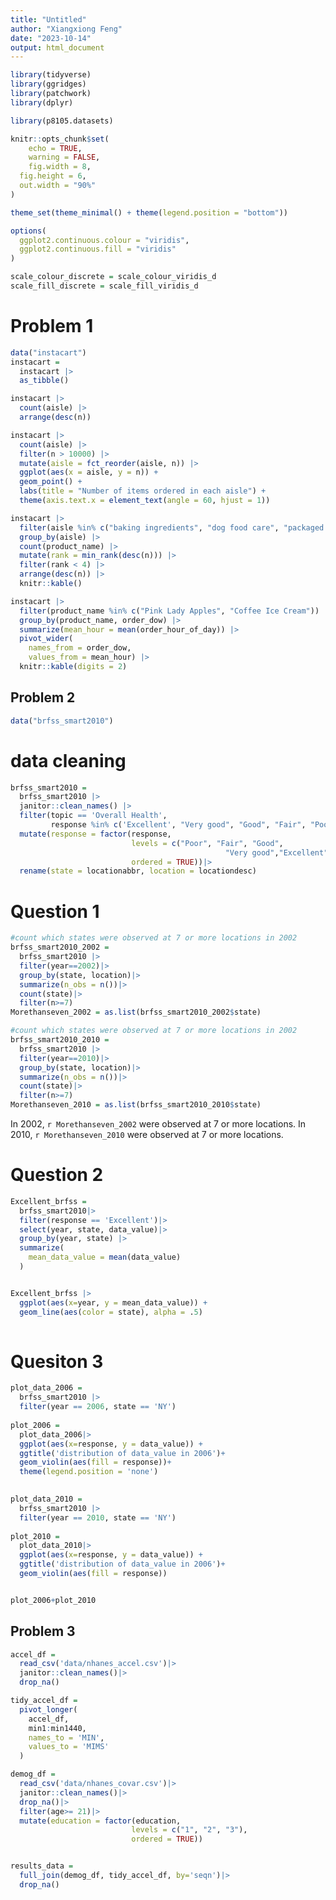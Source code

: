 ```yaml
---
title: "Untitled"
author: "Xiangxiong Feng"
date: "2023-10-14"
output: html_document
---
```



```r
library(tidyverse)
library(ggridges)
library(patchwork)
library(dplyr)

library(p8105.datasets)

knitr::opts_chunk$set(
	echo = TRUE,
	warning = FALSE,
	fig.width = 8, 
  fig.height = 6,
  out.width = "90%"
)

theme_set(theme_minimal() + theme(legend.position = "bottom"))

options(
  ggplot2.continuous.colour = "viridis",
  ggplot2.continuous.fill = "viridis"
)

scale_colour_discrete = scale_colour_viridis_d
scale_fill_discrete = scale_fill_viridis_d
```



# Problem 1

```r

data("instacart")
instacart = 
  instacart |> 
  as_tibble()
```

```r
instacart |> 
  count(aisle) |> 
  arrange(desc(n))
```

```r
instacart |> 
  count(aisle) |> 
  filter(n > 10000) |> 
  mutate(aisle = fct_reorder(aisle, n)) |> 
  ggplot(aes(x = aisle, y = n)) + 
  geom_point() + 
  labs(title = "Number of items ordered in each aisle") +
  theme(axis.text.x = element_text(angle = 60, hjust = 1))
```
```r
instacart |> 
  filter(aisle %in% c("baking ingredients", "dog food care", "packaged vegetables fruits")) |>
  group_by(aisle) |> 
  count(product_name) |> 
  mutate(rank = min_rank(desc(n))) |> 
  filter(rank < 4) |> 
  arrange(desc(n)) |>
  knitr::kable()
```


```r

instacart |>
  filter(product_name %in% c("Pink Lady Apples", "Coffee Ice Cream")) |>
  group_by(product_name, order_dow) |>
  summarize(mean_hour = mean(order_hour_of_day)) |>
  pivot_wider(
    names_from = order_dow, 
    values_from = mean_hour) |>
  knitr::kable(digits = 2)
```





## Problem 2

```r
data("brfss_smart2010")


```

# data cleaning 
```r

brfss_smart2010 =
  brfss_smart2010 |>
  janitor::clean_names() |>
  filter(topic == 'Overall Health',
         response %in% c('Excellent', "Very good", "Good", "Fair", "Poor")) |>
  mutate(response = factor(response, 
                           levels = c("Poor", "Fair", "Good",
                                                "Very good","Excellent"), 
                           ordered = TRUE))|>
  rename(state = locationabbr, location = locationdesc)

```

# Question 1
```r
#count which states were observed at 7 or more locations in 2002
brfss_smart2010_2002 = 
  brfss_smart2010 |>
  filter(year==2002)|>
  group_by(state, location)|>
  summarize(n_obs = n())|>
  count(state)|>
  filter(n>=7) 
Morethanseven_2002 = as.list(brfss_smart2010_2002$state)

#count which states were observed at 7 or more locations in 2002
brfss_smart2010_2010 = 
  brfss_smart2010 |>
  filter(year==2010)|>
  group_by(state, location)|>
  summarize(n_obs = n())|>
  count(state)|>
  filter(n>=7) 
Morethanseven_2010 = as.list(brfss_smart2010_2010$state)

```

In 2002, `r Morethanseven_2002` were observed at 7 or more locations. In 2010, `r Morethanseven_2010` were observed at 7 or more locations.


# Question 2

```r
Excellent_brfss = 
  brfss_smart2010|>
  filter(response == 'Excellent')|>
  select(year, state, data_value)|>
  group_by(year, state) |>
  summarize(
    mean_data_value = mean(data_value)
  )


Excellent_brfss |>
  ggplot(aes(x=year, y = mean_data_value)) +
  geom_line(aes(color = state), alpha = .5)
  
```



# Quesiton 3

```r
plot_data_2006 = 
  brfss_smart2010 |>
  filter(year == 2006, state == 'NY') 
  
plot_2006 = 
  plot_data_2006|>
  ggplot(aes(x=response, y = data_value)) +
  ggtitle('distribution of data_value in 2006')+
  geom_violin(aes(fill = response))+
  theme(legend.position = 'none')
  

plot_data_2010 = 
  brfss_smart2010 |>
  filter(year == 2010, state == 'NY') 
  
plot_2010 = 
  plot_data_2010|>
  ggplot(aes(x=response, y = data_value)) +
  ggtitle('distribution of data_value in 2006')+
  geom_violin(aes(fill = response))


plot_2006+plot_2010
```


## Problem 3

```r
accel_df =
  read_csv('data/nhanes_accel.csv')|>
  janitor::clean_names()|>
  drop_na()

tidy_accel_df = 
  pivot_longer(
    accel_df,
    min1:min1440,
    names_to = 'MIN',
    values_to = 'MIMS'
  )
```

```r
demog_df =
  read_csv('data/nhanes_covar.csv')|>
  janitor::clean_names()|>
  drop_na()|>
  filter(age>= 21)|>
  mutate(education = factor(education, 
                           levels = c("1", "2", "3"), 
                           ordered = TRUE))



```

```r
results_data = 
  full_join(demog_df, tidy_accel_df, by='seqn')|>
  drop_na()
```



